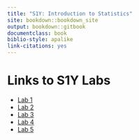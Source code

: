 ```yaml
---
title: "S1Y: Introduction to Statistics"
site: bookdown::bookdown_site
output: bookdown::gitbook
documentclass: book
biblio-style: apalike
link-citations: yes
---
```


# Links to S1Y Labs

- [Lab 1]()
- [Lab 2]()
- [Lab 3]()
- [Lab 4]()
- [Lab 5]()
